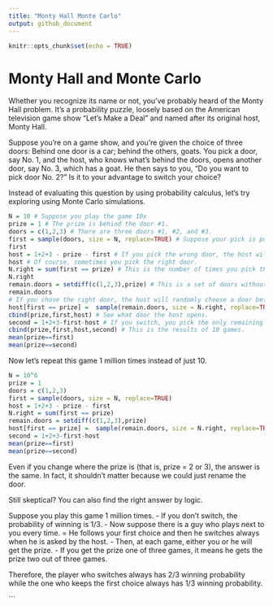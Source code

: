 ```yaml
---
title: "Monty Hall Monte Carlo"
output: github_document
---
```


```r
knitr::opts_chunk$set(echo = TRUE)
```

# Monty Hall and Monte Carlo
Whether you recognize its name or not, you've probably heard of the Monty Hall problem. It's a probability puzzle, loosely based on the American television game show "Let's Make a Deal" and named after its original host, Monty Hall.

Suppose you're on a game show, and you're given the choice of three doors: Behind one door is a car; behind the others, goats. You pick a door, say No. 1, and the host, who knows what's behind the doors, opens another door, say No. 3, which has a goat. He then says to you, "Do you want to pick door No. 2?" Is it to your advantage to switch your choice? 

Instead of evaluating this question by using probability calculus, let's try exploring using Monte Carlo simulations. 

```r
N = 10 # Suppose you play the game 10x
prize = 1 # The prize is behind the door #1.
doors = c(1,2,3) # There are three doors #1, #2, and #3.
first = sample(doors, size = N, replace=TRUE) # Suppose your pick is purely random.
first
host = 1+2+3 - prize - first # If you pick the wrong door, the host will open the only remaining door.
host # Of course, sometimes you pick the right door.
N.right = sum(first == prize) # This is the number of times you pick the right door at first.
N.right
remain.doors = setdiff(c(1,2,3),prize) # This is a set of doors without the prize.
remain.doors
# If you chose the right door, the host will randomly choose a door between two remaining doors #2 and #3.
host[first == prize] =  sample(remain.doors, size = N.right, replace=TRUE) 
cbind(prize,first,host) # See what door the host opens.
second = 1+2+3-first-host # If you switch, you pick the only remaining door.
cbind(prize,first,host,second) # This is the results of 10 games.
mean(prize==first)
mean(prize==second)
```

Now let's repeat this game 1 million times instead of just 10.

```r
N = 10^6  
prize = 1
doors = c(1,2,3)
first = sample(doors, size = N, replace=TRUE) 
host = 1+2+3 - prize - first
N.right = sum(first == prize)
remain.doors = setdiff(c(1,2,3),prize)
host[first == prize] =  sample(remain.doors, size = N.right, replace=TRUE)
second = 1+2+3-first-host
mean(prize==first)
mean(prize==second)
```

Even if you change where the prize is (that is, prize = 2 or 3), the answer is the same. In fact, it shouldn't matter because we could just rename the door. 
 
Still skeptical? You can also find the right answer by logic. 

Suppose you play this game 1 million times.
- If you don't switch, the probability of winning is 1/3.
- Now suppose there is a guy who plays next to you every time. 
= He follows your first choice and then he switches always when he is asked by the host.
- Then, at each game, either you or he will get the prize. 
- If you get the prize one of three games, it means he gets the prize two out of three games.

Therefore, the player who switches always has 2/3 winning probability while the one who keeps the first choice always has 1/3 winning probability.

```


